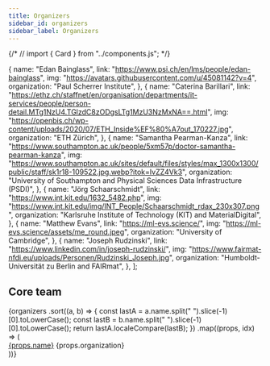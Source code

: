```yaml
---
title: Organizers
sidebar_id: organizers
sidebar_label: Organizers
---
```


{/* // import { Card } from "../components.js"; */}

  {
    name: "Edan Bainglass",
    link: "https://www.psi.ch/en/lms/people/edan-bainglass",
    img: "https://avatars.githubusercontent.com/u/45081142?v=4",
    organization: "Paul Scherrer Institute",
  },
  {
    name: "Caterina Barillari",
    link: "https://ethz.ch/staffnet/en/organisation/departments/it-services/people/person-detail.MTg1NzU4.TGlzdC8zODgsLTg1MzU3NzMxNA==.html",
    img: "https://openbis.ch/wp-content/uploads/2020/07/ETH_Inside%EF%80%A7out_170227.jpg",
    organization: "ETH Zürich",
  },
  {
    name: "Samantha Pearman-Kanza",
    link: "https://www.southampton.ac.uk/people/5xm57p/doctor-samantha-pearman-kanza",
    img: "https://www.southampton.ac.uk/sites/default/files/styles/max_1300x1300/public/staff/sk1r18-109522.jpg.webp?itok=IvZZ4Vk3",
    organization:
      "University of Southampton and Physical Sciences Data Infrastructure (PSDI)",
  },
  {
    name: "Jörg Schaarschmidt",
    link: "https://www.int.kit.edu/1632_5482.php",
    img: "https://www.int.kit.edu/img/INT_People/Schaarschmidt_rdax_230x307.png",
    organization: "Karlsruhe Institute of Technology (KIT) and MaterialDigital",
  },
  {
    name: "Matthew Evans",
    link: "https://ml-evs.science/",
    img: "https://ml-evs.science/assets/me_round.jpeg",
    organization: "University of Cambridge",
  },
  {
    name: "Joseph Rudzinski",
    link: "https://www.linkedin.com/in/joseph-rudzinski/",
    img: "https://www.fairmat-nfdi.eu/uploads/Personen/Rudzinski_Joseph.jpg",
    organization: "Humboldt-Universität zu Berlin and FAIRmat",
  },
];

## Core team

<div className="container">
  <div className="row">
    {organizers
      .sort((a, b) => {
        const lastA = a.name.split(" ").slice(-1)[0].toLowerCase();
        const lastB = b.name.split(" ").slice(-1)[0].toLowerCase();
        return lastA.localeCompare(lastB);
      })
      .map((props, idx) => (
        <div className="col-sm-6 col-xxl-4 mb-4">
          <Card className="h-100 p-0">
            <Card.Img variant="top" src={props.img} />
            <Card.Body>
              <Card.Title>
                <a href={props.link}>{props.name}</a>
              </Card.Title>
              <Card.Text>{props.organization}</Card.Text>
            </Card.Body>
          </Card>
        </div>
      ))}
  </div>
</div>
